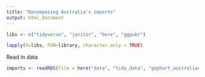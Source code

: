 ```yaml
---
title: "Decomposing Australia's imports"
output: html_document
---
```



```r

libs <- c("tidyverse", "janitor", "here", "ggpubr")

lapply(X=libs, FUN=library, character.only = TRUE)

```

Read in data
```r

imports <- readRDS(file = here("data", "tidy_data", "gephart_australian_imports.rds"))


```


```r



  
  
  
  
```

